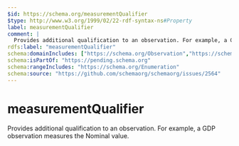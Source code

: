```yaml
---
$id: https://schema.org/measurementQualifier
$type: http://www.w3.org/1999/02/22-rdf-syntax-ns#Property
label: measurementQualifier
comment: |
  Provides additional qualification to an observation. For example, a GDP observation measures the Nominal value.
rdfs:label: "measurementQualifier"
schema:domainIncludes: ["https://schema.org/Observation","https://schema.org/StatisticalVariable"]
schema:isPartOf: "https://pending.schema.org"
schema:rangeIncludes: "https://schema.org/Enumeration"
schema:source: "https://github.com/schemaorg/schemaorg/issues/2564"
---
```


# measurementQualifier

Provides additional qualification to an observation. For example, a GDP observation measures the Nominal value.

